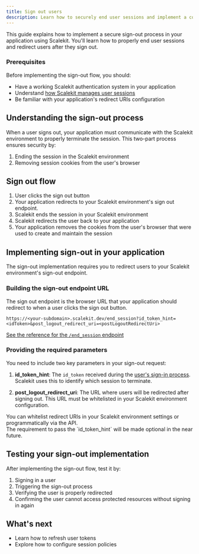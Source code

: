 ```yaml
---
title: Sign out users
description: Learn how to securely end user sessions and implement a complete sign-out flow
---
```



This guide explains how to implement a secure sign-out process in your application using Scalekit. You'll learn how to properly end user sessions and redirect users after they sign out.

### Prerequisites

Before implementing the sign-out flow, you should:
- Have a working Scalekit authentication system in your application
- Understand [how Scalekit manages user sessions](/manual/getting-started/manage-user-sessions#implementing-session-management)
- Be familiar with your application's redirect URIs configuration

## Understanding the sign-out process

When a user signs out, your application must communicate with the Scalekit environment to properly terminate the session. This two-part process ensures security by:
1. Ending the session in the Scalekit environment
2. Removing session cookies from the user's browser

## Sign out flow

<Steps>

1. User clicks the sign out button
2. Your application redirects to your Scalekit environment's sign out endpoint.
3. Scalekit ends the session in your Scalekit environment
4. Scalekit redirects the user back to your application
5. Your application removes the cookies from the user's browser that were used to create and maintain the session

</Steps>

## Implementing sign-out in your application

The sign-out implementation requires you to redirect users to your Scalekit environment's sign-out endpoint.

### Building the sign-out endpoint URL

The sign out endpoint is the browser URL that your application should redirect to when a user clicks the sign out button.

```http wrap "/end_session" "<postLogoutRedirectUri>" "<idToken>"
https://<your-subdomain>.scalekit.dev/end_session?id_token_hint=<idToken>&post_logout_redirect_uri=<postLogoutRedirectUri>
```

[See the reference for the `/end_session` endpoint](/reference/concepts/auth-endpoints#the-end_session-endpoint)

### Providing the required parameters

You need to include two key parameters in your sign-out request:

1. **id_token_hint**: The `id_token` received during the [user's sign-in process](/manual/getting-started/authenticate-users#understanding-the-response). Scalekit uses this to identify which session to terminate.

2. **post_logout_redirect_uri**: The URL where users will be redirected after signing out. This URL must be whitelisted in your Scalekit environment configuration.

<Aside type='tip'>
You can whitelist redirect URIs in your Scalekit environment settings or programmatically via the API.
</Aside>

<Aside type='caution'>
The requirement to pass the `id_token_hint` will be made optional in the near future.
</Aside>

## Testing your sign-out implementation

After implementing the sign-out flow, test it by:
1. Signing in a user
2. Triggering the sign-out process
3. Verifying the user is properly redirected
4. Confirming the user cannot access protected resources without signing in again

## What's next

- Learn how to refresh user tokens
- Explore how to configure session policies
